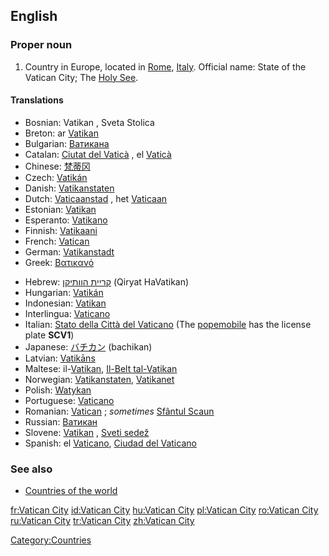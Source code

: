 {{wikipedia}}
==English==

===Proper noun===
{{en-proper noun|sg=[[Vatican]] [[city|City]]}}

# Country in Europe, located in [[Rome]], [[Italy]]. Official name: State of the Vatican City; The [[Holy See]].

====Translations====
{{top}}
*Bosnian: Vatikan {{m}}, Sveta Stolica {{f}}
*Breton: ar [[Vatikan]]
*Bulgarian: [[Ватикана]]
*Catalan: [[Ciutat del Vaticà]] {{f}}, el [[Vaticà]] {{m}}
*Chinese: [[梵蒂冈]]
*Czech: [[Vatikán]] {{m}}
*Danish: [[Vatikanstaten]]
*Dutch: [[Vaticaanstad]] {{f}}, het [[Vaticaan]] {{n}}
*Estonian: [[Vatikan]]
*Esperanto: [[Vatikano]]
*Finnish: [[Vatikaani]]
*French: [[Vatican]] {{m}}
*German: [[Vatikanstadt]]
*Greek: [[Βατικανό]] {{n}}
{{mid}}
*Hebrew: [[קריית הוותיקן]] (Qiryat HaVatikan)
*Hungarian: [[Vatikán]]
*Indonesian: [[Vatikan]]
*Interlingua: [[Vaticano]]
*Italian: [[Stato della Città del Vaticano]] (The [[popemobile]] has the license plate '''SCV1''')
*Japanese: [[バチカン]] (bachikan)
*Latvian: [[Vatikāns]]
*Maltese: il-[[Vatikan]], [[Il-Belt tal-Vatikan]]
*Norwegian: [[Vatikanstaten]], [[Vatikanet]]
*Polish: [[Watykan]]
*Portuguese: [[Vaticano]]
*Romanian: [[Vatican]] {{n}}; ''sometimes'' [[Sfântul Scaun]] {{n}}
*Russian: [[Ватикан]] {{m}}
*Slovene: [[Vatikan]] {{m}}, [[Sveti sedež]] {{m}}
*Spanish: el [[Vaticano]], [[Ciudad del Vaticano]]
{{bottom}}

===See also===
*[[Countries of the world]]

[[Category:Countries]]

[[fr:Vatican City]]
[[id:Vatican City]]
[[hu:Vatican City]]
[[pl:Vatican City]]
[[ro:Vatican City]]
[[ru:Vatican City]]
[[tr:Vatican City]]
[[zh:Vatican City]]
